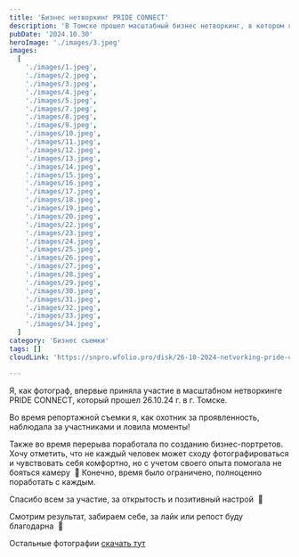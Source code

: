 ```yaml
---
title: 'Бизнес нетворкинг PRIDE CONNECT'
description: 'В Томске прошел масштабный бизнес нетворкинг, в котором я приняла участие'
pubDate: '2024.10.30'
heroImage: './images/3.jpeg'
images:
  [
    './images/1.jpeg',
    './images/2.jpeg',
    './images/3.jpeg',
    './images/4.jpeg',
    './images/5.jpeg',
    './images/7.jpeg',
    './images/8.jpeg',
    './images/9.jpeg',
    './images/10.jpeg',
    './images/11.jpeg',
    './images/12.jpeg',
    './images/13.jpeg',
    './images/14.jpeg',
    './images/15.jpeg',
    './images/16.jpeg',
    './images/17.jpeg',
    './images/18.jpeg',
    './images/19.jpeg',
    './images/20.jpeg',
    './images/22.jpeg',
    './images/23.jpeg',
    './images/24.jpeg',
    './images/25.jpeg',
    './images/26.jpeg',
    './images/27.jpeg',
    './images/28.jpeg',
    './images/29.jpeg',
    './images/30.jpeg',
    './images/31.jpeg',
    './images/32.jpeg',
    './images/33.jpeg',
    './images/34.jpeg',
  ]
category: 'Бизнес съемки'
tags: []
cloudLink: 'https://snpro.wfolio.pro/disk/26-10-2024-netvorking-pride-connect-sp3vsx'

---
```


Я, как фотограф, впервые приняла участие в масштабном нетворкинге PRIDE CONNECT, который прошел 26.10.24 г. в г. Томске.

Во время репортажной съемки я, как охотник за проявленность, наблюдала за участниками и ловила моменты!

Также во время перерыва поработала по созданию бизнес-портретов. Хочу отметить, что не каждый человек может сходу фотографироваться и чувствовать себя комфортно, но с учетом своего опыта помогала не бояться камеру  📸 Конечно, время было ограничено, полноценно поработать с каждым.

Спасибо всем за участие, за открытость и позитивный настрой  🙌

Смотрим результат, забираем себе, за лайк или репост буду благодарна  🥰

Остальные фотографии <a target="_blank" class="--button no-underline uppercase hover:text-accent" href={frontmatter.cloudLink}>скачать тут</a>

